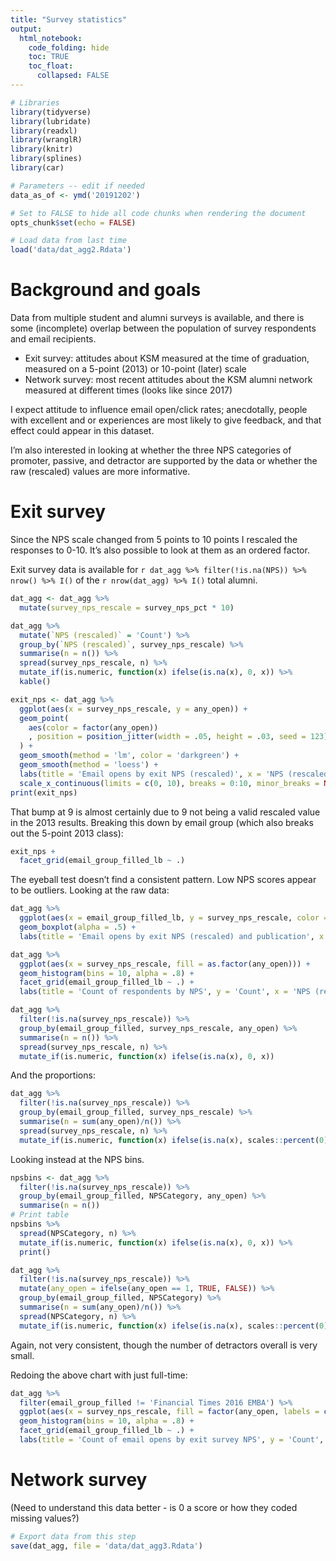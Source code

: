 ```yaml
---
title: "Survey statistics"
output:
  html_notebook:
    code_folding: hide
    toc: TRUE
    toc_float:
      collapsed: FALSE
---
```


<style>
#header .btn-group {
    display: none;
}
</style>

```r
# Libraries
library(tidyverse)
library(lubridate)
library(readxl)
library(wranglR)
library(knitr)
library(splines)
library(car)

# Parameters -- edit if needed
data_as_of <- ymd('20191202')

# Set to FALSE to hide all code chunks when rendering the document
opts_chunk$set(echo = FALSE)
```
```r
# Load data from last time
load('data/dat_agg2.Rdata')
```

# Background and goals

Data from multiple student and alumni surveys is available, and there is some (incomplete) overlap between the population of survey respondents and email recipients.

  * Exit survey: attitudes about KSM measured at the time of graduation, measured on a 5-point (2013) or 10-point (later) scale
  * Network survey: most recent attitudes about the KSM alumni network measured at different times (looks like since 2017)

I expect attitude to influence email open/click rates; anecdotally, people with excellent and or experiences are most likely to give feedback, and that effect could appear in this dataset.

I'm also interested in looking at whether the three NPS categories of promoter, passive, and detractor are supported by the data or whether the raw (rescaled) values are more informative.

# Exit survey

Since the NPS scale changed from 5 points to 10 points I rescaled the responses to 0-10. It's also possible to look at them as an ordered factor.

Exit survey data is available for `r dat_agg %>% filter(!is.na(NPS)) %>% nrow() %>% I()` of the `r nrow(dat_agg) %>% I()` total alumni.

```r
dat_agg <- dat_agg %>%
  mutate(survey_nps_rescale = survey_nps_pct * 10)

dat_agg %>%
  mutate(`NPS (rescaled)` = 'Count') %>%
  group_by(`NPS (rescaled)`, survey_nps_rescale) %>%
  summarise(n = n()) %>%
  spread(survey_nps_rescale, n) %>%
  mutate_if(is.numeric, function(x) ifelse(is.na(x), 0, x)) %>%
  kable()
```

```r
exit_nps <- dat_agg %>%
  ggplot(aes(x = survey_nps_rescale, y = any_open)) +
  geom_point(
    aes(color = factor(any_open))
    , position = position_jitter(width = .05, height = .03, seed = 123)
  ) +
  geom_smooth(method = 'lm', color = 'darkgreen') +
  geom_smooth(method = 'loess') +
  labs(title = 'Email opens by exit NPS (rescaled)', x = 'NPS (rescaled)', y = 'Open', color = 'Open') +
  scale_x_continuous(limits = c(0, 10), breaks = 0:10, minor_breaks = NULL)
print(exit_nps)
```

That bump at 9 is almost certainly due to 9 not being a valid rescaled value in the 2013 results. Breaking this down by email group (which also breaks out the 5-point 2013 class):

```r
exit_nps +
  facet_grid(email_group_filled_lb ~ .)
```

The eyeball test doesn't find a consistent pattern. Low NPS scores appear to be outliers. Looking at the raw data:

```r
dat_agg %>%
  ggplot(aes(x = email_group_filled_lb, y = survey_nps_rescale, color = factor(any_open))) +
  geom_boxplot(alpha = .5) +
  labs(title = 'Email opens by exit NPS (rescaled) and publication', x = '', y = 'NPS (rescaled)', color = 'Open')
```
```r
dat_agg %>%
  ggplot(aes(x = survey_nps_rescale, fill = as.factor(any_open))) +
  geom_histogram(bins = 10, alpha = .8) +
  facet_grid(email_group_filled_lb ~ .) +
  labs(title = 'Count of respondents by NPS', y = 'Count', x = 'NPS (rescaled)', fill = 'Open')
```
```r
dat_agg %>%
  filter(!is.na(survey_nps_rescale)) %>%
  group_by(email_group_filled, survey_nps_rescale, any_open) %>%
  summarise(n = n()) %>%
  spread(survey_nps_rescale, n) %>%
  mutate_if(is.numeric, function(x) ifelse(is.na(x), 0, x))
```

And the proportions:

```r
dat_agg %>%
  filter(!is.na(survey_nps_rescale)) %>%
  group_by(email_group_filled, survey_nps_rescale) %>%
  summarise(n = sum(any_open)/n()) %>%
  spread(survey_nps_rescale, n) %>%
  mutate_if(is.numeric, function(x) ifelse(is.na(x), scales::percent(0), scales::percent(x)))
```

Looking instead at the NPS bins.

```r
npsbins <- dat_agg %>%
  filter(!is.na(survey_nps_rescale)) %>%
  group_by(email_group_filled, NPSCategory, any_open) %>%
  summarise(n = n())
# Print table
npsbins %>%
  spread(NPSCategory, n) %>%
  mutate_if(is.numeric, function(x) ifelse(is.na(x), 0, x)) %>%
  print()
```

```r
dat_agg %>%
  filter(!is.na(survey_nps_rescale)) %>%
  mutate(any_open = ifelse(any_open == 1, TRUE, FALSE)) %>%
  group_by(email_group_filled, NPSCategory) %>%
  summarise(n = sum(any_open)/n()) %>%
  spread(NPSCategory, n) %>%
  mutate_if(is.numeric, function(x) ifelse(is.na(x), scales::percent(0), scales::percent(x)))
```

Again, not very consistent, though the number of detractors overall is very small.

Redoing the above chart with just full-time:

```r
dat_agg %>%
  filter(email_group_filled != 'Financial Times 2016 EMBA') %>%
  ggplot(aes(x = survey_nps_rescale, fill = factor(any_open, labels = c('Did not open', 'Opened')))) +
  geom_histogram(bins = 10, alpha = .8) +
  facet_grid(email_group_filled_lb ~ .) +
  labs(title = 'Count of email opens by exit survey NPS', y = 'Count', x = 'NPS (rescaled)', fill = '')
```

# Network survey

(Need to understand this data better - is 0 a score or how they coded missing values?)

```r
# Export data from this step
save(dat_agg, file = 'data/dat_agg3.Rdata')
```


